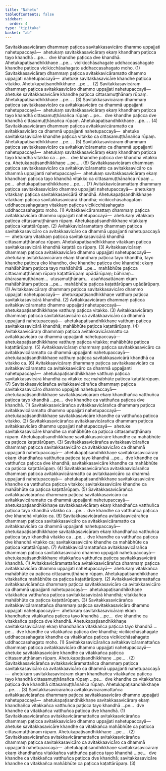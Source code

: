 ```yaml
---
title: "Nahetu"
tableOfContents: false
sidebar:
  order: 4
type: "tipitaka"
basket: "ab"
---
```



<DynamicBreadcrumb />

<Division number="23">

<Paragraph number="102">
Savitakkasavicāraṃ dhammaṃ paṭicca savitakkasavicāro dhammo uppajjati nahetupaccayā—  ahetukaṃ savitakkasavicāraṃ ekaṃ khandhaṃ paṭicca tayo khandhā …pe…  dve khandhe paṭicca dve khandhā. Ahetukapaṭisandhikkhaṇe …pe…  vicikicchāsahagate uddhaccasahagate khandhe paṭicca vicikicchāsahagato uddhaccasahagato moho. (1)
</Paragraph>

<Paragraph number="103">
Savitakkasavicāraṃ dhammaṃ paṭicca avitakkavicāramatto dhammo uppajjati nahetupaccayā—  ahetuke savitakkasavicāre khandhe paṭicca vitakko. Ahetukapaṭisandhikkhaṇe …pe… . (2)
</Paragraph>

<Paragraph number="104">
Savitakkasavicāraṃ dhammaṃ paṭicca avitakkaavicāro dhammo uppajjati nahetupaccayā—  ahetuke savitakkasavicāre khandhe paṭicca cittasamuṭṭhānaṃ rūpaṃ. Ahetukapaṭisandhikkhaṇe …pe… . (3)
</Paragraph>

<Paragraph number="105">
Savitakkasavicāraṃ dhammaṃ paṭicca savitakkasavicāro ca avitakkaavicāro ca dhammā uppajjanti nahetupaccayā—  ahetukaṃ savitakkasavicāraṃ ekaṃ khandhaṃ paṭicca tayo khandhā cittasamuṭṭhānañca rūpaṃ …pe…  dve khandhe paṭicca dve khandhā cittasamuṭṭhānañca rūpaṃ. Ahetukapaṭisandhikkhaṇe …pe… . (4)
</Paragraph>

<Paragraph number="106">
Savitakkasavicāraṃ dhammaṃ paṭicca avitakkavicāramatto ca avitakkaavicāro ca dhammā uppajjanti nahetupaccayā—  ahetuke savitakkasavicāre khandhe paṭicca vitakko ca cittasamuṭṭhānañca rūpaṃ. Ahetukapaṭisandhikkhaṇe …pe… . (5)
</Paragraph>

<Paragraph number="107">
Savitakkasavicāraṃ dhammaṃ paṭicca savitakkasavicāro ca avitakkavicāramatto ca dhammā uppajjanti nahetupaccayā—  ahetukaṃ savitakkasavicāraṃ ekaṃ khandhaṃ paṭicca tayo khandhā vitakko ca …pe…  dve khandhe paṭicca dve khandhā vitakko ca. Ahetukapaṭisandhikkhaṇe …pe… . (6)
</Paragraph>

<Paragraph number="108">
Savitakkasavicāraṃ dhammaṃ paṭicca savitakkasavicāro ca avitakkavicāramatto ca avitakkaavicāro ca dhammā uppajjanti nahetupaccayā—  ahetukaṃ savitakkasavicāraṃ ekaṃ khandhaṃ paṭicca tayo khandhā vitakko ca cittasamuṭṭhānañca rūpaṃ …pe…  ahetukapaṭisandhikkhaṇe …pe… . (7)
</Paragraph>

</Division>
<Division number="24">

<Paragraph number="109">
Avitakkavicāramattaṃ dhammaṃ paṭicca savitakkasavicāro dhammo uppajjati nahetupaccayā—  ahetukaṃ vitakkaṃ paṭicca savitakkasavicārā khandhā. Ahetukapaṭisandhikkhaṇe vitakkaṃ paṭicca savitakkasavicārā khandhā; vicikicchāsahagataṃ uddhaccasahagataṃ vitakkaṃ paṭicca vicikicchāsahagato uddhaccasahagato moho. (1)
</Paragraph>

<Paragraph number="110">
Avitakkavicāramattaṃ dhammaṃ paṭicca avitakkaavicāro dhammo uppajjati nahetupaccayā—  ahetukaṃ vitakkaṃ paṭicca cittasamuṭṭhānaṃ rūpaṃ. Ahetukapaṭisandhikkhaṇe vitakkaṃ paṭicca kaṭattārūpaṃ. (2)
</Paragraph>

<Paragraph number="111">
Avitakkavicāramattaṃ dhammaṃ paṭicca savitakkasavicāro ca avitakkaavicāro ca dhammā uppajjanti nahetupaccayā—  ahetukaṃ vitakkaṃ paṭicca savitakkasavicārā khandhā cittasamuṭṭhānañca rūpaṃ. Ahetukapaṭisandhikkhaṇe vitakkaṃ paṭicca savitakkasavicārā khandhā kaṭattā ca rūpaṃ. (3)
</Paragraph>

<Paragraph number="112">
Avitakkaavicāraṃ dhammaṃ paṭicca avitakkaavicāro dhammo uppajjati nahetupaccayā—  ahetukaṃ avitakkaavicāraṃ ekaṃ khandhaṃ paṭicca tayo khandhā, tayo khandhe paṭicca eko khandho, dve khandhe paṭicca dve khandhā; ekaṃ mahābhūtaṃ paṭicca tayo mahābhūtā …pe…  mahābhūte paṭicca cittasamuṭṭhānaṃ rūpaṃ kaṭattārūpaṃ upādārūpaṃ; bāhiraṃ…  āhārasamuṭṭhānaṃ…  utusamuṭṭhānaṃ…  asaññasattānaṃ ekaṃ mahābhūtaṃ paṭicca …pe…  mahābhūte paṭicca kaṭattārūpaṃ upādārūpaṃ. (1)
</Paragraph>

<Paragraph number="113">
Avitakkaavicāraṃ dhammaṃ paṭicca savitakkasavicāro dhammo uppajjati nahetupaccayā—  ahetukapaṭisandhikkhaṇe vatthuṃ paṭicca savitakkasavicārā khandhā. (2)
</Paragraph>

<Paragraph number="114">
Avitakkaavicāraṃ dhammaṃ paṭicca avitakkavicāramatto dhammo uppajjati nahetupaccayā—  ahetukapaṭisandhikkhaṇe vatthuṃ paṭicca vitakko. (3)
</Paragraph>

<Paragraph number="115">
Avitakkaavicāraṃ dhammaṃ paṭicca savitakkasavicāro ca avitakkaavicāro ca dhammā uppajjanti nahetupaccayā—  ahetukapaṭisandhikkhaṇe vatthuṃ paṭicca savitakkasavicārā khandhā; mahābhūte paṭicca kaṭattārūpaṃ. (4)
</Paragraph>

<Paragraph number="116">
Avitakkaavicāraṃ dhammaṃ paṭicca avitakkavicāramatto ca avitakkaavicāro ca dhammā uppajjanti nahetupaccayā—  ahetukapaṭisandhikkhaṇe vatthuṃ paṭicca vitakko; mahābhūte paṭicca kaṭattārūpaṃ. (5)
</Paragraph>

<Paragraph number="117">
Avitakkaavicāraṃ dhammaṃ paṭicca savitakkasavicāro ca avitakkavicāramatto ca dhammā uppajjanti nahetupaccayā—  ahetukapaṭisandhikkhaṇe vatthuṃ paṭicca savitakkasavicārā khandhā ca vitakko ca. (6)
</Paragraph>

<Paragraph number="118">
Avitakkaavicāraṃ dhammaṃ paṭicca savitakkasavicāro ca avitakkavicāramatto ca avitakkaavicāro ca dhammā uppajjanti nahetupaccayā—  ahetukapaṭisandhikkhaṇe vatthuṃ paṭicca savitakkasavicārā khandhā ca vitakko ca; mahābhūte paṭicca kaṭattārūpaṃ. (7)
</Paragraph>

</Division>
<Division number="25">

<Paragraph number="119">
Savitakkasavicārañca avitakkaavicārañca dhammaṃ paṭicca savitakkasavicāro dhammo uppajjati nahetupaccayā—  ahetukapaṭisandhikkhaṇe savitakkasavicāraṃ ekaṃ khandhañca vatthuñca paṭicca tayo khandhā …pe…  dve khandhe ca vatthuñca paṭicca dve khandhā. (1)
</Paragraph>

<Paragraph number="120">
Savitakkasavicārañca avitakkaavicārañca dhammaṃ paṭicca avitakkavicāramatto dhammo uppajjati nahetupaccayā—  ahetukapaṭisandhikkhaṇe savitakkasavicāre khandhe ca vatthuñca paṭicca vitakko. (2)
</Paragraph>

<Paragraph number="121">
Savitakkasavicārañca avitakkaavicārañca dhammaṃ paṭicca avitakkaavicāro dhammo uppajjati nahetupaccayā—  ahetuke savitakkasavicāre khandhe ca mahābhūte ca paṭicca cittasamuṭṭhānaṃ rūpaṃ. Ahetukapaṭisandhikkhaṇe savitakkasavicāre khandhe ca mahābhūte ca paṭicca kaṭattārūpaṃ. (3)
</Paragraph>

<Paragraph number="122">
Savitakkasavicārañca avitakkaavicārañca dhammaṃ paṭicca savitakkasavicāro ca avitakkaavicāro ca dhammā uppajjanti nahetupaccayā—  ahetukapaṭisandhikkhaṇe savitakkasavicāraṃ ekaṃ khandhañca vatthuñca paṭicca tayo khandhā …pe…  dve khandhe ca vatthuñca paṭicca dve khandhā; savitakkasavicāre khandhe ca mahābhūte ca paṭicca kaṭattārūpaṃ. (4)
</Paragraph>

<Paragraph number="123">
Savitakkasavicārañca avitakkaavicārañca dhammaṃ paṭicca avitakkavicāramatto ca avitakkaavicāro ca dhammā uppajjanti nahetupaccayā—  ahetukapaṭisandhikkhaṇe savitakkasavicāre khandhe ca vatthuñca paṭicca vitakko; savitakkasavicāre khandhe ca mahābhūte ca paṭicca kaṭattārūpaṃ. (5)
</Paragraph>

<Paragraph number="124">
Savitakkasavicārañca avitakkaavicārañca dhammaṃ paṭicca savitakkasavicāro ca avitakkavicāramatto ca dhammā uppajjanti nahetupaccayā—  ahetukapaṭisandhikkhaṇe savitakkasavicāraṃ ekaṃ khandhañca vatthuñca paṭicca tayo khandhā vitakko ca …pe…  dve khandhe ca vatthuñca paṭicca dve khandhā vitakko ca. (6)
</Paragraph>

<Paragraph number="125">
Savitakkasavicārañca avitakkaavicārañca dhammaṃ paṭicca savitakkasavicāro ca avitakkavicāramatto ca avitakkaavicāro ca dhammā uppajjanti nahetupaccayā—  ahetukapaṭisandhikkhaṇe savitakkasavicāraṃ ekaṃ khandhañca vatthuñca paṭicca tayo khandhā vitakko ca …pe…  dve khandhe ca vatthuñca paṭicca dve khandhā vitakko ca; savitakkasavicāre khandhe ca mahābhūte ca paṭicca kaṭattārūpaṃ. (7)
</Paragraph>

</Division>
<Division number="26">

<Paragraph number="126">
Avitakkavicāramattañca avitakkaavicārañca dhammaṃ paṭicca savitakkasavicāro dhammo uppajjati nahetupaccayā—  ahetukapaṭisandhikkhaṇe vitakkañca vatthuñca paṭicca savitakkasavicārā khandhā. (1)
</Paragraph>

<Paragraph number="127">
Avitakkavicāramattañca avitakkaavicārañca dhammaṃ paṭicca avitakkaavicāro dhammo uppajjati nahetupaccayā—  ahetukaṃ vitakkañca mahābhūte ca paṭicca cittasamuṭṭhānaṃ rūpaṃ. Ahetukapaṭisandhikkhaṇe vitakkañca mahābhūte ca paṭicca kaṭattārūpaṃ. (2)
</Paragraph>

<Paragraph number="128">
Avitakkavicāramattañca avitakkaavicārañca dhammaṃ paṭicca savitakkasavicāro ca avitakkaavicāro ca dhammā uppajjanti nahetupaccayā—  ahetukapaṭisandhikkhaṇe vitakkañca vatthuñca paṭicca savitakkasavicārā khandhā; vitakkañca mahābhūte ca paṭicca kaṭattārūpaṃ. (3)
</Paragraph>

</Division>
<Division number="27">

<Paragraph number="129">
Savitakkasavicārañca avitakkavicāramattañca dhammaṃ paṭicca savitakkasavicāro dhammo uppajjati nahetupaccayā—  ahetukaṃ savitakkasavicāraṃ ekaṃ khandhañca vitakkañca paṭicca tayo khandhā …pe…  dve khandhe ca vitakkañca paṭicca dve khandhā. Ahetukapaṭisandhikkhaṇe savitakkasavicāraṃ ekaṃ khandhañca vitakkañca paṭicca tayo khandhā …pe…  dve khandhe ca vitakkañca paṭicca dve khandhā; vicikicchāsahagate uddhaccasahagate khandhe ca vitakkañca paṭicca vicikicchāsahagato uddhaccasahagato moho. (1)
</Paragraph>

<Paragraph number="130">
Savitakkasavicārañca avitakkavicāramattañca dhammaṃ paṭicca avitakkaavicāro dhammo uppajjati nahetupaccayā—  ahetuke savitakkasavicāre khandhe ca vitakkañca paṭicca cittasamuṭṭhānaṃ rūpaṃ. Ahetukapaṭisandhikkhaṇe …pe… . (2)
</Paragraph>

<Paragraph number="131">
Savitakkasavicārañca avitakkavicāramattañca dhammaṃ paṭicca savitakkasavicāro ca avitakkaavicāro ca dhammā uppajjanti nahetupaccayā—  ahetukaṃ savitakkasavicāraṃ ekaṃ khandhañca vitakkañca paṭicca tayo khandhā cittasamuṭṭhānañca rūpaṃ …pe…  dve khandhe ca vitakkañca paṭicca dve khandhā cittasamuṭṭhānañca rūpaṃ. Ahetukapaṭisandhikkhaṇe …pe… . (3)
</Paragraph>

</Division>
<Division number="28">

<Paragraph number="132">
Savitakkasavicārañca avitakkavicāramattañca avitakkaavicārañca dhammaṃ paṭicca savitakkasavicāro dhammo uppajjati nahetupaccayā—  ahetukapaṭisandhikkhaṇe savitakkasavicāraṃ ekaṃ khandhañca vitakkañca vatthuñca paṭicca tayo khandhā …pe…  dve khandhe ca vitakkañca vatthuñca paṭicca dve khandhā. (1)
</Paragraph>

<Paragraph number="133">
Savitakkasavicārañca avitakkavicāramattañca avitakkaavicārañca dhammaṃ paṭicca avitakkaavicāro dhammo uppajjati nahetupaccayā—  ahetuke savitakkasavicāre khandhe ca vitakkañca mahābhūte ca paṭicca cittasamuṭṭhānaṃ rūpaṃ. Ahetukapaṭisandhikkhaṇe …pe… . (2)
</Paragraph>

<Paragraph number="134">
Savitakkasavicārañca avitakkavicāramattañca avitakkaavicārañca dhammaṃ paṭicca savitakkasavicāro ca avitakkaavicāro ca dhammā uppajjanti nahetupaccayā—  ahetukapaṭisandhikkhaṇe savitakkasavicāraṃ ekaṃ khandhañca vitakkañca vatthuñca paṭicca tayo khandhā …pe…  dve khandhe ca vitakkañca vatthuñca paṭicca dve khandhā; savitakkasavicāre khandhe ca vitakkañca mahābhūte ca paṭicca kaṭattārūpaṃ. (3)
</Paragraph>
</Division>